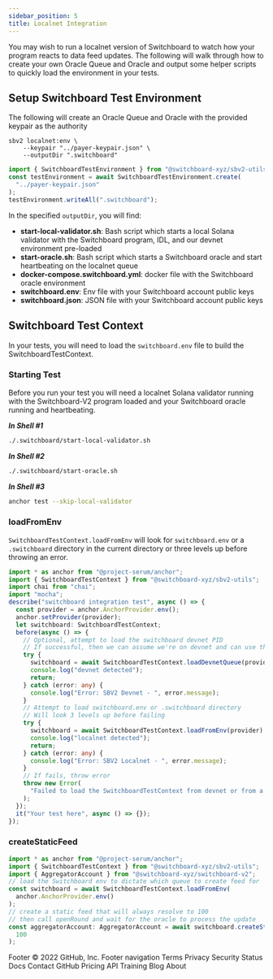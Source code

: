 ```yaml
---
sidebar_position: 5
title: Localnet Integration
---
```



You may wish to run a localnet version of Switchboard to watch how your program
reacts to data feed updates. The following will walk through how to create your
own Oracle Queue and Oracle and output some helper scripts to quickly load the
environment in your tests.

## Setup Switchboard Test Environment

The following will create an Oracle Queue and Oracle with the provided keypair
as the authority

<Tabs>
  <TabItem value="CLI" label="CLI" default>

```shell
sbv2 localnet:env \
    --keypair "../payer-keypair.json" \
    --outputDir ".switchboard"
```

  </TabItem>
  <TabItem value="Typescript" label="Typescript">

```typescript
import { SwitchboardTestEnvironment } from "@switchboard-xyz/sbv2-utils";
const testEnvironment = await SwitchboardTestEnvironment.create(
  "../payer-keypair.json"
);
testEnvironment.writeAll(".switchboard");
```

  </TabItem>
</Tabs>

In the specified `outputDir`, you will find:

- **start-local-validator.sh**: Bash script which starts a local Solana
  validator with the Switchboard program, IDL, and our devnet environment
  pre-loaded
- **start-oracle.sh**: Bash script which starts a Switchboard oracle and start
  heartbeating on the localnet queue
- **docker-compose.switchboard.yml**: docker file with the Switchboard oracle
  environment
- **switchboard.env**: Env file with your Switchboard account public keys
- **switchboard.json**: JSON file with your Switchboard account public keys

## Switchboard Test Context

In your tests, you will need to load the `switchboard.env` file to build the
SwitchboardTestContext.

### Starting Test

Before you run your test you will need a localnet Solana validator running with
the Switchboard-V2 program loaded and your Switchboard oracle running and
heartbeating.

**_In Shell #1_**

```bash
./.switchboard/start-local-validator.sh
```

**_In Shell #2_**

```bash
./.switchboard/start-oracle.sh
```

**_In Shell #3_**

```bash
anchor test --skip-local-validator
```

### loadFromEnv

`SwitchboardTestContext.loadFromEnv` will look for `switchboard.env` or a
`.switchboard` directory in the current directory or three levels up before
throwing an error.

<Tabs>
  <TabItem value="Typescript" label="Typescript" default>

```typescript
import * as anchor from "@project-serum/anchor";
import { SwitchboardTestContext } from "@switchboard-xyz/sbv2-utils";
import chai from "chai";
import "mocha";
describe("switchboard integration test", async () => {
  const provider = anchor.AnchorProvider.env();
  anchor.setProvider(provider);
  let switchboard: SwitchboardTestContext;
  before(async () => {
    // Optional, attempt to load the switchboard devnet PID
    // If successful, then we can assume we're on devnet and can use the public permissionless queue
    try {
      switchboard = await SwitchboardTestContext.loadDevnetQueue(provider);
      console.log("devnet detected");
      return;
    } catch (error: any) {
      console.log("Error: SBV2 Devnet - ", error.message);
    }
    // Attempt to load switchboard.env or .switchboard directory
    // Will look 3 levels up before failing
    try {
      switchboard = await SwitchboardTestContext.loadFromEnv(provider);
      console.log("localnet detected");
      return;
    } catch (error: any) {
      console.log("Error: SBV2 Localnet - ", error.message);
    }
    // If fails, throw error
    throw new Error(
      "Failed to load the SwitchboardTestContext from devnet or from a switchboard.env file"
    );
  });
  it("Your test here", async () => {});
});
```

  </TabItem>
</Tabs>

### createStaticFeed

<Tabs>
  <TabItem value="Typescript" label="Typescript" default>

```typescript
import * as anchor from "@project-serum/anchor";
import { SwitchboardTestContext } from "@switchboard-xyz/sbv2-utils";
import { AggregatorAccount } from "@switchboard-xyz/switchboard-v2";
// load the Switchboard env to dictate which queue to create feed for
const switchboard = await SwitchboardTestContext.loadFromEnv(
  anchor.AnchorProvider.env()
);
// create a static feed that will always resolve to 100
// then call openRound and wait for the oracle to process the update
const aggregatorAccount: AggregatorAccount = await switchboard.createStaticFeed(
  100
);
```

  </TabItem>
</Tabs>
Footer
© 2022 GitHub, Inc.
Footer navigation
Terms
Privacy
Security
Status
Docs
Contact GitHub
Pricing
API
Training
Blog
About
